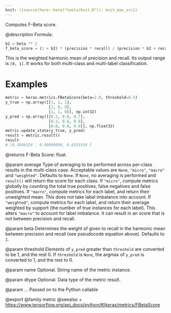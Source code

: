 ```yaml
---
knit: ({source(here::here("tools/knit.R")); knit_man_src})
---
```

Computes F-Beta score.

@description
Formula:

```python
b2 = beta ** 2
f_beta_score = (1 + b2) * (precision * recall) / (precision * b2 + recall)
```
This is the weighted harmonic mean of precision and recall.
Its output range is `[0, 1]`. It works for both multi-class
and multi-label classification.

# Examples
```python
metric = keras.metrics.FBetaScore(beta=2.0, threshold=0.5)
y_true = np.array([[1, 1, 1],
                   [1, 0, 0],
                   [1, 1, 0]], np.int32)
y_pred = np.array([[0.2, 0.6, 0.7],
                   [0.2, 0.6, 0.6],
                   [0.6, 0.8, 0.0]], np.float32)
metric.update_state(y_true, y_pred)
result = metric.result()
result
# [0.3846154 , 0.90909094, 0.8333334 ]
```

@returns
F-Beta Score: float.

@param average
Type of averaging to be performed across per-class results
in the multi-class case.
Acceptable values are `None`, `"micro"`, `"macro"` and
`"weighted"`. Defaults to `None`.
If `None`, no averaging is performed and `result()` will return
the score for each class.
If `"micro"`, compute metrics globally by counting the total
true positives, false negatives and false positives.
If `"macro"`, compute metrics for each label,
and return their unweighted mean.
This does not take label imbalance into account.
If `"weighted"`, compute metrics for each label,
and return their average weighted by support
(the number of true instances for each label).
This alters `"macro"` to account for label imbalance.
It can result in an score that is not between precision and recall.

@param beta
Determines the weight of given to recall
in the harmonic mean between precision and recall (see pseudocode
equation above). Defaults to `1`.

@param threshold
Elements of `y_pred` greater than `threshold` are
converted to be 1, and the rest 0. If `threshold` is
`None`, the argmax of `y_pred` is converted to 1, and the rest to 0.

@param name
Optional. String name of the metric instance.

@param dtype
Optional. Data type of the metric result.

@param ...
Passed on to the Python callable

@export
@family metric
@seealso
+ <https://www.tensorflow.org/api_docs/python/tf/keras/metrics/FBetaScore>
